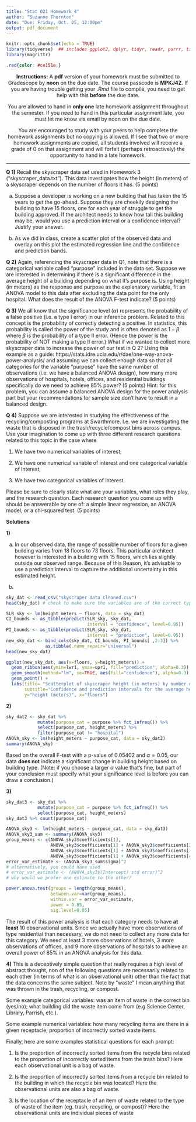 ```yaml
---
title: "Stat 021 Homework 4"
author: "Suzanne Thornton"
date: "Due: Friday, Oct. 25, 12:00pm"
output: pdf_document
---
```



```r
knitr::opts_chunk$set(echo = TRUE)
library(tidyverse)  ## includes ggplot2, dplyr, tidyr, readr, purrr, tibble, stringr, forcats
library(magrittr)
```

```css
.red{color: #ce151e;}
```


<center>**Instructions:** A **pdf** version of your homework must be submitted to Gradescope by **noon** on the due date. The course passcode is **MPKJ4Z**. If you are having trouble getting your *.Rmd* file to compile, you need to get help with this  **before** the due date. 

You are allowed to hand in **only one** late homework assignment throughout the semester. If you need to hand in this particular assignment late, you must let me know via email by noon on the due date.

You are encouraged to study with your peers to help complete the homework assignments but no copying is allowed. If I see that two or more homework assignments are copied, all students involved will receive a grade of $0$ on that assignment and will forfeit (perhaps retroactively) the opportunity to hand in a late homework. </center> 

***

**Q 1)** Recall the skyscraper data set used in Homework 3 ("skyscraper_data.txt"). This data investigates how the height (in meters) of a skyscraper depends on the number of floors it has. (5 points)


a) Suppose a developer is working on a new building that has taken the 15 years to get the go-ahead. Suppose they are cheekily designing the building to have 15 floors, one for each year of struggle to get the building approved. If the architect needs to know how tall this building may be, would you use a prediction interval or a confidence interval? Justify your answer. 


b) As we did in class, create a scatter plot of the observed data and overlay on this plot the estimated regression line and the confidence and prediction bands. 



**Q 2)** Again, referencing the skyscraper data in Q1, note that there is a categorical variable called "purpose" included in the data set. Suppose we are interested in determining if there is a significant difference in the average height of a building depending on what it's purpose is. Using height (in meters) as the response and purpose as the explanatory variable, fit an ANOVA model to this data after excluding the data point for the only hospital. What does the result of the ANOVA F-test indicate? (5 points)



**Q 3)** We all know that the significance level ($\alpha$) represents the probability of a false positive (i.e. a type I error) in our inference problem. Related to this concept is the probability of correctly detecting a positive. In statistics, this probability is called the power of the study and is often denoted as $1-\beta$ where $\beta$ is the probability of a type II error. (Hence the power is the probability of NOT making a type II error.) What if we wanted to collect more skyscraper data to increase the power of our test in Q 2? Using this example as a guide: https://stats.idre.ucla.edu/r/dae/one-way-anova-power-analysis/ and assuming we can collect enough data so that all categories for the variable "purpose" have the same number of observations (i.e. we have a balanced ANOVA design), how many more observations of hospitals, hotels, offices, and residential buildings specifically do we need to achieve 85% power? (5 points) Hint: for this problem, you can assume a balanced ANOVA design for the power analysis part but your recommendations for sample size don't have to result in a balanced design. 



**Q 4)** Suppose we are interested in studying the effectiveness of the recycling/composting programs at Swarthmore. I.e. we are investigating the waste that is disposed in the trash/recycle/compost bins across campus. Use your imagination to come up with three different research questions related to this topic in the case where 

  1. We have two numerical variables of interest; 
  
  1. We have one numerical variable of interest and one categorical variable of interest; 
  
  1. We have two categorical variables of interest. 
  
Please be sure to clearly state what are your variables, what roles they play, and the research question. Each research question you come up with should be answerable by one of: a simple linear regression, an ANOVA model, or a chi-squared test. (5 points)

 
**Solutions**

**1)** 

(a) In our observed data, the range of possible number of floors for a given building varies from 18 floors to 73 floors. This particular architect however is interested in a building with 15 floors, which lies slightly outside our observed range. Because of this Reason, it's advisable to use a prediction interval to capture the additional uncertainty in this estimated height.

(b)

```r
sky_dat <- read_csv("skyscraper data cleaned.csv")
head(sky_dat) # check to make sure the variables are of the correct type
```

```r
SLR_sky <- lm(height_meters ~ floors, data = sky_dat)
CI_bounds <- as_tibble(predict(SLR_sky, sky_dat, 
                               interval = "confidence", level=0.95))
PI_bounds <- as_tibble(predict(SLR_sky, sky_dat, 
                               interval = "prediction", level=0.95))
new_sky_dat <- bind_cols(sky_dat, CI_bounds, PI_bounds[ ,2:3]) %>%
               as.tibble(.name_repair="universal")
head(new_sky_dat)
```

```r
ggplot(new_sky_dat, aes(x=floors, y=height_meters)) +
  geom_ribbon(aes(ymin=lwr1, ymax=upr1, fill="prediction", alpha=0.3)) +
  geom_smooth(method="lm", se=TRUE, aes(fill="confidence"), alpha=0.3) + 
  geom_point() + 
  labs(title= "Scatterplot of skyscraper height (in meters) by number of floors", 
       subtitle="Confidence and prediction intervals for the average height", 
       y="height (meters)", x="floors")
```

**2)** 

```r
sky_dat2 <- sky_dat %>% 
            mutate(purpose_cat = purpose %>% fct_infreq()) %>%
            select(purpose_cat, height_meters) %>%
            filter(purpose_cat != "hospital")
ANOVA_sky <- lm(height_meters ~ purpose_cat, data = sky_dat2)
summary(ANOVA_sky)
```
Based on the overall F-test with a p-value of 0.05402 and $\alpha=0.05$, our data **does not** indicate a significant change in building height based on building type. (Note: if you choose a larger $\alpha$ value that's fine, but part of your conclusion must specify what your significance level is before you can draw a conclusion.)


**3)**
```r
sky_dat3 <- sky_dat %>% 
            mutate(purpose_cat = purpose %>% fct_infreq()) %>%
            select(purpose_cat, height_meters)
sky_dat3 %>% count(purpose_cat)
```

```r
ANOVA_sky3 <- lm(height_meters ~ purpose_cat, data = sky_dat3)
ANOVA_sky3_sum <- summary(ANOVA_sky3)
group_means <- c(ANOVA_sky3$coefficients[1], 
                 ANOVA_sky3$coefficients[1] + ANOVA_sky3$coefficients[2],
                 ANOVA_sky3$coefficients[1] + ANOVA_sky3$coefficients[3], 
                 ANOVA_sky3$coefficients[1] + ANOVA_sky3$coefficients[4])
error_var_estimate <- (ANOVA_sky3_sum$sigma)^2
# alternatively, you could have used 
# error_var_estimate <- (ANOVA_sky3$(Intercept) std error)^2
# why would we prefer one estimate to the other? 

power.anova.test(groups = length(group_means), 
                 between.var=var(group_means),
                 within.var = error_var_estimate,
                 power = 0.85,
                 sig.level=0.05)
```

The result of this power analysis is that each category needs to have **at least** 10 observational units. Since we actually have more observations of type residential than necessary, we do not need to collect any more data for this category. We need at least 3 more observations of hotels, 3 more observations of offices, and 9 more observations of hospitals to achieve an overall power of 85% in an ANOVA analysis for this data.

**4)** 
This is a deceptively simple question that really requires a high level of abstract thought, non of the following questions are necessarily related to each other (in terms of what is an observational unit) other than the fact that the data concerns the same subject. Note by "waste" I mean anything that was thrown in the trash, recycling, or compost. 

Some example categorical variables: was an item of waste in the correct bin (yes/no); what building did the waste item come from (e.g Science Center, Library, Parrish, etc.).

Some example numerical variables: how many recycling items are there in a given receptacle; proportion of incorrectly sorted waste items. 

Finally, here are some examples statistical questions for each prompt:

1. Is the proportion of incorrectly sorted items from the recycle bins related to  the proportion of incorrectly sorted items from the trash bins? Here each observational unit is a bag of waste.

2. Is the proportion of incorrectly sorted items from a recycle bin related to  the building in which the recycle bin was located? Here the observational units are also a bag of waste. 

3. Is the location of the receptacle of an item of waste related to the type of waste of the item (eg. trash, recycling, or compost)? Here the observational units are individual pieces of waste 

